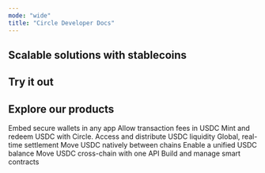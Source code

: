 ```yaml
---
mode: "wide"
title: "Circle Developer Docs"
---
```



<HeroSection/>
<BuildWithKits/>

## Scalable solutions with stablecoins

<StablecoinSolutions/>

## Try it out

<TryItOut/>

## Explore our products

<div class="home_mint_cards">
<Columns cols={3}>
  <Card title="Wallets" href="/wallets" icon="wallet" color="#B090F5">
    Embed secure wallets in any app
  </Card>
  <Card title="Paymaster" href="/paymaster" icon="coin-vertical" color="#9F72FF">
    Allow transaction fees in USDC
  </Card>
  <Card title="Gas station" href="/wallets/gas-station" icon="gas-pump" color="#9F72FF">
    Mint and redeem USDC with Circle.
  </Card>
  <Card title="Mint" href="/circle-mint/introducing-circle-mint" icon="arrows-rotate-reverse" color="#B090F5">
    Access and distribute USDC liquidity
  </Card>
  <Card title="CPN" href="/cpn" icon="globe" color="#9F72FF">
    Global, real-time settlement
  </Card>
  <Card title="CCPT" href="/cctp" icon="arrow-up-arrow-down" color="#9F72FF">
    Move USDC natively between chains
  </Card>
  <Card title="Gateway" href="/gateway" icon="arrows-maximize" color="#B090F5">
    Enable a unified USDC balance
  </Card>
  <Card title="Circle Unified Bridge" href="/gateway/howtos/create-unified-usdc-balance" icon="link" color="#9F72FF">
    Move USDC cross-chain with one API
  </Card>
  <Card title="Contracts" href="/contracts" icon="globe" color="#9F72FF">
    Build and manage smart contracts
  </Card>
</Columns>
</div>